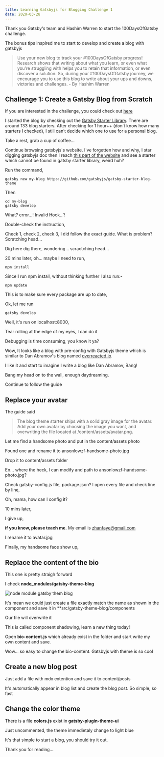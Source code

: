```yaml
---
title: Learning Gatsbyjs for Blogging Challenge 1
date: 2020-03-28
---
```


Thank you Gatsby's team and Hashim Warren to start the 100DaysOfGatsby challenge.

The bonus tips inspired me to start to develop and create a blog with gatsbyjs

> Use your new blog to track your #100DaysOfGatsby progress! Research shows that writing about what you learn, or even what you're struggling with helps you to retain that information, or even discover a solution. So, during your #100DaysOfGatsby journey, we encourage you to use this blog to write about your ups and downs, victories and challenges.
> \- By Hashim Warren

## Challenge 1: Create a Gatsby Blog from Scratch

If you are interested in the challenge, you could check out <a href="https://www.gatsbyjs.org/blog/100days/start-blog/" target="_blank" rel="noreferrer noopener">here</a>

I started the blog by checking out the <a href="https://www.gatsbyjs.org/starters/?v=2" target="_blank" rel="noreferrer noopener">Gatsby Starter Library</a>. There are around 133 blog starters. After checking for 1 hour++ (don't know how many starters I checked), I still can’t decide which one to use for a personal blog.

Take a rest, grab a cup of coffee...

Continue browsing gatsbyjs's website. I've forgetten how and why, I star digging gatsbyjs doc then I reach <a href="https://www.gatsbyjs.org/tutorial/using-a-theme/" target="_blank" rel="noreferrer noopener">this part of the website</a> and see a starter which cannot be found in gatsby starter library, weird huh?

Run the command,

```shell
gatsby new my-blog https://github.com/gatsbyjs/gatsby-starter-blog-theme
```

Then

```shell
cd my-blog
gatsby develop
```

What? error...! Invalid Hook...?

Double-check the instruction,

Check 1, check 2, check 3, I did follow the exact guide. What is problem? Scratching head...

Dig here dig there, wondering... scractching head...

20 mins later, oh... maybe I need to run,

```shell
npm install
```

Since I run npm install, without thinking further I also run:-

```shell
npm update
```

This is to make sure every package are up to date,

Ok, let me run

```shell
gatsby develop
```

Well, it's run on localhost:8000,

Tear rolling at the edge of my eyes, I can do it

Debugging is time consuming, you know it ya?

Wow, It looks like a blog with pre-config with Gatsbyjs theme which is similar to Dan Abramov's blog named [overreacted.io](https://overreacted.io/).

I like it and start to imagine I write a blog like Dan Abramov, Bang!

Bang my head on to the wall, enough daydreaming.

Continue to follow the guide

## Replace your avatar

The guide said

> The blog theme starter ships with a solid gray image for the avatar. Add your own avatar by choosing the image you want, and overwriting the file located at /content/assets/avatar.png.

Let me find a handsome photo and put in the content/assets photo

Found one and rename it to ansonlowzf-handsome-photo.jpg

Drop it to content/assets folder

En... where the heck, I can modify and path to ansonlowzf-handsome-photo.jpg?

Check gatsby-config.js file, package.json? I open every file and check line by line,

Oh, mama, how can I config it?

10 mins later,

I give up,

**if you know, please teach me.** My email is zhanfaye@gmail.com

I rename it to avatar.jpg

Finally, my handsome face show up,

## Replace the content of the bio

This one is pretty straigh forward

I check **node_modules/gatsby-theme-blog**

![node module gatsby them blog](../assets/gatsby-theme-blog.png)

It's mean we could just create a file exactly match the name as shown in the component and save it in \*\*src/gatsby-theme-blog/components

Our file will overwrite it

This is called component shadowing, learn a new thing today!

Open **bio-content.js** which already exist in the folder and start write my own content and save.

Wow... so easy to change the bio-content. Gatsbyjs with theme is so cool

## Create a new blog post

Just add a file with mdx extention and save it to content/posts

It's automatically appear in blog list and create the blog post. So simple, so fast

## Change the color theme

There is a file **colors.js** exist in **gatsby-plugin-theme-ui**

Just uncommented, the theme immedietaly change to light blue

It's that simple to start a blog, you should try it out.

Thank you for reading...
